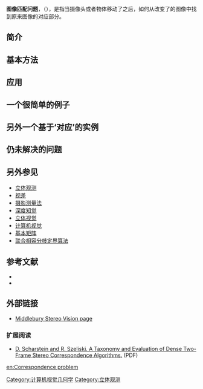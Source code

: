{{for|计算机理论|波斯特对应问题}}
'''图像匹配问题'''，（{{lang-en|Correspondence problem}}），是指当摄像头或者物体移动了之后，如何从改变了的图像中找到原来图像的对应部分。

==简介==

==基本方法==

==应用==

==一个很简单的例子==

==另外一个基于‘对应’的实例==

==仍未解决的问题==

==另外参见==

*[[立体观测|立体观测]]
*[[视差|视差]]
*[[摄影测量法|摄影测量法]]
*[[深度知觉|深度知觉]]
*[[立体视觉|立体视觉]]
*[[计算机视觉|计算机视觉]]
*[[基本矩阵_（计算机视觉）|基本矩阵]]
*[[联合相容分枝定界|联合相容分枝定界算法]]

==参考文献==
* {{cite journal
 |author      = Abhijit S. Ogale and Yiannis Aloimonos
 |year        = October 2005.
 |title       = Shape and the stereo correspondence problem
 |journal     = International Journal of Computer Vision
 |volume      = 65
 |url         = http://www.cs.umd.edu/~ogale/papers/ogaleIJCV05shape.pdf
 |accessdate  = 2010-08-06
 |issue       = 1
 |deadurl     = yes
 |archiveurl  = https://web.archive.org/web/20100610173052/http://www.cs.umd.edu/~ogale/papers/ogaleIJCV05shape.pdf
 |archivedate = 2010-06-10
}}
* {{cite journal
 |author      = Peter N. Belhumeur, David Mumford
 |year        = 1992
 |title       = A Bayesian Treatment of the Stereo Correspondence Problem Using Half-Occluded Regions
 |journal     = IEEE
 |volume      = 3/92
 |pages       = 506–512
 |url         = http://www.cs.columbia.edu/~belhumeur/conference/bayesian-cvpr92.pdf
 |accessdate  = 2010-08-06
 |deadurl     = yes
 |archiveurl  = https://web.archive.org/web/20100624062016/http://www.cs.columbia.edu/%7ebelhumeur/conference/bayesian-cvpr92.pdf
 |archivedate = 2010-06-24
}}

==外部链接==
*[https://web.archive.org/web/20120423180315/http://vision.middlebury.edu/stereo/ Middlebury Stereo Vision page]

===扩展阅读===
*[https://web.archive.org/web/20120205010112/http://cat.middlebury.edu/stereo/taxonomy-IJCV.pdf D. Scharstein and R. Szeliski. A Taxonomy and Evaluation of Dense Two-Frame Stereo Correspondence Algorithms.] (PDF)
{{Stub}}
[[Category:计算机视觉几何学|Category:计算机视觉几何学]]
[[Category:立体观测|Category:立体观测]]

[[en:Correspondence_problem|en:Correspondence problem]]